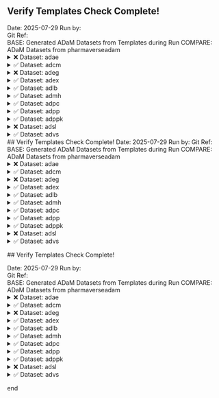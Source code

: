 ## Verify Templates Check Complete! 

Date:  2025-07-29 
Run by:   
Git Ref:   
BASE:  Generated ADaM Datasets from Templates during Run 
COMPARE:  ADaM Datasets from pharmaverseadam  
<details>
<summary>❌ Dataset: adae</summary>


```

Differences found between the objects!

Summary of BASE and COMPARE
  ==================================================================
    PROPERTY             BASE                       COMP            
  ------------------------------------------------------------------
      Name         get(comp_dataset)          get(new_dataset)      
     Class     "tbl_df, tbl, data.frame"  "tbl_df, tbl, data.frame" 
    Rows(#)              1191                       1191            
   Columns(#)             107                        105            
  ------------------------------------------------------------------


There are columns in BASE that are not in COMPARE !!
  =========
   COLUMNS 
  ---------
   DOSEON  
    DOSEU  
  ---------


```

</details>

<details>
<summary>✅ Dataset: adcm</summary>


```

No issues were found!
```

</details>

<details>
<summary>❌ Dataset: adeg</summary>


```

Differences found between the objects!

Summary of BASE and COMPARE
  ==================================================================
    PROPERTY             BASE                       COMP            
  ------------------------------------------------------------------
      Name         get(comp_dataset)          get(new_dataset)      
     Class     "tbl_df, tbl, data.frame"  "tbl_df, tbl, data.frame" 
    Rows(#)              78756                      78756           
   Columns(#)             108                        108            
  ------------------------------------------------------------------


Not all Values Compared Equal
  =============================
   Variable  No of Differences 
  -----------------------------
    EGSEQ          26717       
   EGSTRESU        24660       
    EGTPT          57540       
     ATPT          57540       
  -----------------------------


First 10 of 26717 rows are shown in table below
  ========================================
   VARIABLE  ..ROWNUMBER..  BASE  COMPARE 
  ----------------------------------------
    EGSEQ          1        127      1    
    EGSEQ          2        128      2    
    EGSEQ          3        129      3    
    EGSEQ          4        130      4    
    EGSEQ          5        131      5    
    EGSEQ          6        132      6    
    EGSEQ          7        133      7    
    EGSEQ          8        134      8    
    EGSEQ          9        135      9    
    EGSEQ         10        136     10    
  ----------------------------------------


First 10 of 24660 rows are shown in table below
  ===============================================
   VARIABLE  ..ROWNUMBER..    BASE      COMPARE  
  -----------------------------------------------
   EGSTRESU       12        BEATS/MIN  beats/min 
   EGSTRESU       13        BEATS/MIN  beats/min 
   EGSTRESU       14        BEATS/MIN  beats/min 
   EGSTRESU       16        BEATS/MIN  beats/min 
   EGSTRESU       17        BEATS/MIN  beats/min 
   EGSTRESU       18        BEATS/MIN  beats/min 
   EGSTRESU       20        BEATS/MIN  beats/min 
   EGSTRESU       21        BEATS/MIN  beats/min 
   EGSTRESU       22        BEATS/MIN  beats/min 
   EGSTRESU       24        BEATS/MIN  beats/min 
  -----------------------------------------------


First 10 of 57540 rows are shown in table below
  =================================================================
   VARIABLE  ..ROWNUMBER..  BASE              COMPARE              
  -----------------------------------------------------------------
    EGTPT         12         1    "AFTER LYING DOWN FOR 5 MINUTES" 
    EGTPT         13         2     "AFTER STANDING FOR 1 MINUTE"   
    EGTPT         14         3     "AFTER STANDING FOR 3 MINUTES"  
    EGTPT         16         1    "AFTER LYING DOWN FOR 5 MINUTES" 
    EGTPT         17         2     "AFTER STANDING FOR 1 MINUTE"   
    EGTPT         18         3     "AFTER STANDING FOR 3 MINUTES"  
    EGTPT         20         1    "AFTER LYING DOWN FOR 5 MINUTES" 
    EGTPT         21         2     "AFTER STANDING FOR 1 MINUTE"   
    EGTPT         22         3     "AFTER STANDING FOR 3 MINUTES"  
    EGTPT         24         1    "AFTER LYING DOWN FOR 5 MINUTES" 
  -----------------------------------------------------------------


First 10 of 57540 rows are shown in table below
  =================================================================
   VARIABLE  ..ROWNUMBER..  BASE              COMPARE              
  -----------------------------------------------------------------
     ATPT         12         1    "AFTER LYING DOWN FOR 5 MINUTES" 
     ATPT         13         2     "AFTER STANDING FOR 1 MINUTE"   
     ATPT         14         3     "AFTER STANDING FOR 3 MINUTES"  
     ATPT         16         1    "AFTER LYING DOWN FOR 5 MINUTES" 
     ATPT         17         2     "AFTER STANDING FOR 1 MINUTE"   
     ATPT         18         3     "AFTER STANDING FOR 3 MINUTES"  
     ATPT         20         1    "AFTER LYING DOWN FOR 5 MINUTES" 
     ATPT         21         2     "AFTER STANDING FOR 1 MINUTE"   
     ATPT         22         3     "AFTER STANDING FOR 3 MINUTES"  
     ATPT         24         1    "AFTER LYING DOWN FOR 5 MINUTES" 
  -----------------------------------------------------------------


```

</details>

<details>
<summary>✅ Dataset: adex</summary>


```

No issues were found!
```

</details>

<details>
<summary>✅ Dataset: adlb</summary>


```

No issues were found!
```

</details>

<details>
<summary>✅ Dataset: admh</summary>


```

No issues were found!
```

</details>

<details>
<summary>✅ Dataset: adpc</summary>


```

No issues were found!
```

</details>

<details>
<summary>✅ Dataset: adpp</summary>


```

No issues were found!
```

</details>

<details>
<summary>✅ Dataset: adppk</summary>


```

No issues were found!
```

</details>

<details>
<summary>❌ Dataset: adsl</summary>


```

Differences found between the objects!

Summary of BASE and COMPARE
  ==================================================================
    PROPERTY             BASE                       COMP            
  ------------------------------------------------------------------
      Name         get(comp_dataset)          get(new_dataset)      
     Class     "tbl_df, tbl, data.frame"  "tbl_df, tbl, data.frame" 
    Rows(#)               306                        306            
   Columns(#)             54                         54             
  ------------------------------------------------------------------


Not all Values Compared Equal
  =============================
   Variable  No of Differences 
  -----------------------------
    SAFFL           52         
  -----------------------------


First 10 of 52 rows are shown in table below
  ========================================
   VARIABLE  ..ROWNUMBER..  BASE  COMPARE 
  ----------------------------------------
    SAFFL          7         N     <NA>   
    SAFFL         14         N     <NA>   
    SAFFL         18         N     <NA>   
    SAFFL         19         N     <NA>   
    SAFFL         28         N     <NA>   
    SAFFL         33         N     <NA>   
    SAFFL         38         N     <NA>   
    SAFFL         41         N     <NA>   
    SAFFL         43         N     <NA>   
    SAFFL         46         N     <NA>   
  ----------------------------------------


```

</details>

<details>
<summary>✅ Dataset: advs</summary>


```

No issues were found!
```

</details>

                                                                                                                                                                                                                                                                                                                                                                                                                                                                                                                                                                                                                                                                                                                                                                                                                                                                                                                                                                                                                                                                                                                                                                                                                                                                                                                                                                                                                                                                                                                                                                                                                                                                                                                                                                                                                                                                                                                                                                                                                                                                                                                                                                                                                                                                                                                                                                                                                                                                                                                                                                                                                                                                                                                                                                                                                                                                                                                                                                                                                                                                                                                                                                                                                                                                                                                                                                                                                                                                                                                                                                                                                                                                                                                                                                                                                                                                                                                                                                                                                                                                                                                                                                                                                                                                                                                                                                                                                                                                                                                                                                                                                                                                                                                                                                                                                                                                                                                                                                                                                                                                                                                                                                                                                                                                                                                                                                                                                                                                                                                                                                                                                                                                                                                                                                                                                                                                                                                                                                                                                                                                                                                                                                                                                                                                                                                                                                                                                                                                                                                                                                                                                                                                                                                                                                                                                                                                                                                                                                                                                                                                                                                                                                                                                                                                                                                                                                                                                                                                                                                                                                                                                                                                                                                                                                                                                                                                                                                                                                                                                                                                                                                                                                                                                                                                                                                                                                                                                                                                                                                                                                                                                                                                                                                                                                                                                                                                                                                                                                                                                                                                                                                                                                                                                                                                                                                                                                                                                                                                                                                                                                                                                                                                                                                                                                                                                                                                                                                                                                                                                                                                                                                                                                                                                                                                                                                                                                                                                                                                                                                                                                                                                                                                                                                                                                                                                                                                                                                                                                                                                                                                                                                                                                                                                                                                                                                                                                                                                                                                                                                                                                                                                                                                                                                                                                                                                                                                                                                                                                                                                                                                                                                                                                                                                                                                                                                                                                                                                                                                                                                                                                                                                                                                                                                                                                                                                                                                                                                                                                                                                                                                                                                                                                                                                                                                                                                                                                                                                                                                                                                                                                                                                                                                                                                                                                                                                                                                                                                                                                                                                                                                                                                                                                                                                                                                                                                                                                                                                                                                                                                                                                                                                                                                                                                                                                                                                                                                                                                                                                                                                                                                                                                                                                                                                                                                                                                                                                                                                                                                                                                                                                                                                                                                                                                                                                                                                                                                                                                                                                                                                                                                                                                                                                                                                                                                                                                                                                  ## Verify Templates Check Complete!   Date:  2025-07-29  Run by:    Git Ref:    BASE:  Generated ADaM Datasets from Templates during Run  COMPARE:  ADaM Datasets from pharmaverseadam   <details> <summary>❌ Dataset: adae</summary>   ```  Differences found between the objects!  Summary of BASE and COMPARE   ==================================================================     PROPERTY             BASE                       COMP               ------------------------------------------------------------------       Name         get(comp_dataset)          get(new_dataset)            Class     "tbl_df, tbl, data.frame"  "tbl_df, tbl, data.frame"      Rows(#)              1191                       1191                Columns(#)             107                        105               ------------------------------------------------------------------   There are columns in BASE that are not in COMPARE !!   =========    COLUMNS    ---------    DOSEON       DOSEU     ---------   ```  </details>  <details> <summary>✅ Dataset: adcm</summary>   ```  No issues were found! ```  </details>  <details> <summary>❌ Dataset: adeg</summary>   ```  Differences found between the objects!  Summary of BASE and COMPARE   ==================================================================     PROPERTY             BASE                       COMP               ------------------------------------------------------------------       Name         get(comp_dataset)          get(new_dataset)            Class     "tbl_df, tbl, data.frame"  "tbl_df, tbl, data.frame"      Rows(#)              78756                      78756               Columns(#)             108                        108               ------------------------------------------------------------------   Not all Values Compared Equal   =============================    Variable  No of Differences    -----------------------------     EGSEQ          26717           EGSTRESU        24660            EGTPT          57540             ATPT          57540          -----------------------------   First 10 of 26717 rows are shown in table below   ========================================    VARIABLE  ..ROWNUMBER..  BASE  COMPARE    ----------------------------------------     EGSEQ          1        127      1         EGSEQ          2        128      2         EGSEQ          3        129      3         EGSEQ          4        130      4         EGSEQ          5        131      5         EGSEQ          6        132      6         EGSEQ          7        133      7         EGSEQ          8        134      8         EGSEQ          9        135      9         EGSEQ         10        136     10       ----------------------------------------   First 10 of 24660 rows are shown in table below   ===============================================    VARIABLE  ..ROWNUMBER..    BASE      COMPARE     -----------------------------------------------    EGSTRESU       12        BEATS/MIN  beats/min     EGSTRESU       13        BEATS/MIN  beats/min     EGSTRESU       14        BEATS/MIN  beats/min     EGSTRESU       16        BEATS/MIN  beats/min     EGSTRESU       17        BEATS/MIN  beats/min     EGSTRESU       18        BEATS/MIN  beats/min     EGSTRESU       20        BEATS/MIN  beats/min     EGSTRESU       21        BEATS/MIN  beats/min     EGSTRESU       22        BEATS/MIN  beats/min     EGSTRESU       24        BEATS/MIN  beats/min    -----------------------------------------------   First 10 of 57540 rows are shown in table below   =================================================================    VARIABLE  ..ROWNUMBER..  BASE              COMPARE                 -----------------------------------------------------------------     EGTPT         12         1    "AFTER LYING DOWN FOR 5 MINUTES"      EGTPT         13         2     "AFTER STANDING FOR 1 MINUTE"        EGTPT         14         3     "AFTER STANDING FOR 3 MINUTES"       EGTPT         16         1    "AFTER LYING DOWN FOR 5 MINUTES"      EGTPT         17         2     "AFTER STANDING FOR 1 MINUTE"        EGTPT         18         3     "AFTER STANDING FOR 3 MINUTES"       EGTPT         20         1    "AFTER LYING DOWN FOR 5 MINUTES"      EGTPT         21         2     "AFTER STANDING FOR 1 MINUTE"        EGTPT         22         3     "AFTER STANDING FOR 3 MINUTES"       EGTPT         24         1    "AFTER LYING DOWN FOR 5 MINUTES"    -----------------------------------------------------------------   First 10 of 57540 rows are shown in table below   =================================================================    VARIABLE  ..ROWNUMBER..  BASE              COMPARE                 -----------------------------------------------------------------      ATPT         12         1    "AFTER LYING DOWN FOR 5 MINUTES"       ATPT         13         2     "AFTER STANDING FOR 1 MINUTE"         ATPT         14         3     "AFTER STANDING FOR 3 MINUTES"        ATPT         16         1    "AFTER LYING DOWN FOR 5 MINUTES"       ATPT         17         2     "AFTER STANDING FOR 1 MINUTE"         ATPT         18         3     "AFTER STANDING FOR 3 MINUTES"        ATPT         20         1    "AFTER LYING DOWN FOR 5 MINUTES"       ATPT         21         2     "AFTER STANDING FOR 1 MINUTE"         ATPT         22         3     "AFTER STANDING FOR 3 MINUTES"        ATPT         24         1    "AFTER LYING DOWN FOR 5 MINUTES"    -----------------------------------------------------------------   ```  </details>  <details> <summary>✅ Dataset: adex</summary>   ```  No issues were found! ```  </details>  <details> <summary>✅ Dataset: adlb</summary>   ```  No issues were found! ```  </details>  <details> <summary>✅ Dataset: admh</summary>   ```  No issues were found! ```  </details>  <details> <summary>✅ Dataset: adpc</summary>   ```  No issues were found! ```  </details>  <details> <summary>✅ Dataset: adpp</summary>   ```  No issues were found! ```  </details>  <details> <summary>✅ Dataset: adppk</summary>   ```  No issues were found! ```  </details>  <details> <summary>❌ Dataset: adsl</summary>   ```  Differences found between the objects!  Summary of BASE and COMPARE   ==================================================================     PROPERTY             BASE                       COMP               ------------------------------------------------------------------       Name         get(comp_dataset)          get(new_dataset)            Class     "tbl_df, tbl, data.frame"  "tbl_df, tbl, data.frame"      Rows(#)               306                        306                Columns(#)             54                         54                ------------------------------------------------------------------   Not all Values Compared Equal   =============================    Variable  No of Differences    -----------------------------     SAFFL           52            -----------------------------   First 10 of 52 rows are shown in table below   ========================================    VARIABLE  ..ROWNUMBER..  BASE  COMPARE    ----------------------------------------     SAFFL          7         N     <NA>        SAFFL         14         N     <NA>        SAFFL         18         N     <NA>        SAFFL         19         N     <NA>        SAFFL         28         N     <NA>        SAFFL         33         N     <NA>        SAFFL         38         N     <NA>        SAFFL         41         N     <NA>        SAFFL         43         N     <NA>        SAFFL         46         N     <NA>      ----------------------------------------   ```  </details>  <details> <summary>✅ Dataset: advs</summary>   ```  No issues were found! ```  </details> ## Verify Templates Check Complete! 

Date:  2025-07-29 
Run by:   
Git Ref:   
BASE:  Generated ADaM Datasets from Templates during Run 
COMPARE:  ADaM Datasets from pharmaverseadam  
<details>
<summary>❌ Dataset: adae</summary>


```

Differences found between the objects!

Summary of BASE and COMPARE
  ==================================================================
    PROPERTY             BASE                       COMP            
  ------------------------------------------------------------------
      Name         get(comp_dataset)          get(new_dataset)      
     Class     "tbl_df, tbl, data.frame"  "tbl_df, tbl, data.frame" 
    Rows(#)              1191                       1191            
   Columns(#)             107                        105            
  ------------------------------------------------------------------


There are columns in BASE that are not in COMPARE !!
  =========
   COLUMNS 
  ---------
   DOSEON  
    DOSEU  
  ---------


```

</details>

<details>
<summary>✅ Dataset: adcm</summary>


```

No issues were found!
```

</details>

<details>
<summary>❌ Dataset: adeg</summary>


```

Differences found between the objects!

Summary of BASE and COMPARE
  ==================================================================
    PROPERTY             BASE                       COMP            
  ------------------------------------------------------------------
      Name         get(comp_dataset)          get(new_dataset)      
     Class     "tbl_df, tbl, data.frame"  "tbl_df, tbl, data.frame" 
    Rows(#)              78756                      78756           
   Columns(#)             108                        108            
  ------------------------------------------------------------------


Not all Values Compared Equal
  =============================
   Variable  No of Differences 
  -----------------------------
    EGSEQ          26717       
   EGSTRESU        24660       
    EGTPT          57540       
     ATPT          57540       
  -----------------------------


First 10 of 26717 rows are shown in table below
  ========================================
   VARIABLE  ..ROWNUMBER..  BASE  COMPARE 
  ----------------------------------------
    EGSEQ          1        127      1    
    EGSEQ          2        128      2    
    EGSEQ          3        129      3    
    EGSEQ          4        130      4    
    EGSEQ          5        131      5    
    EGSEQ          6        132      6    
    EGSEQ          7        133      7    
    EGSEQ          8        134      8    
    EGSEQ          9        135      9    
    EGSEQ         10        136     10    
  ----------------------------------------


First 10 of 24660 rows are shown in table below
  ===============================================
   VARIABLE  ..ROWNUMBER..    BASE      COMPARE  
  -----------------------------------------------
   EGSTRESU       12        BEATS/MIN  beats/min 
   EGSTRESU       13        BEATS/MIN  beats/min 
   EGSTRESU       14        BEATS/MIN  beats/min 
   EGSTRESU       16        BEATS/MIN  beats/min 
   EGSTRESU       17        BEATS/MIN  beats/min 
   EGSTRESU       18        BEATS/MIN  beats/min 
   EGSTRESU       20        BEATS/MIN  beats/min 
   EGSTRESU       21        BEATS/MIN  beats/min 
   EGSTRESU       22        BEATS/MIN  beats/min 
   EGSTRESU       24        BEATS/MIN  beats/min 
  -----------------------------------------------


First 10 of 57540 rows are shown in table below
  =================================================================
   VARIABLE  ..ROWNUMBER..  BASE              COMPARE              
  -----------------------------------------------------------------
    EGTPT         12         1    "AFTER LYING DOWN FOR 5 MINUTES" 
    EGTPT         13         2     "AFTER STANDING FOR 1 MINUTE"   
    EGTPT         14         3     "AFTER STANDING FOR 3 MINUTES"  
    EGTPT         16         1    "AFTER LYING DOWN FOR 5 MINUTES" 
    EGTPT         17         2     "AFTER STANDING FOR 1 MINUTE"   
    EGTPT         18         3     "AFTER STANDING FOR 3 MINUTES"  
    EGTPT         20         1    "AFTER LYING DOWN FOR 5 MINUTES" 
    EGTPT         21         2     "AFTER STANDING FOR 1 MINUTE"   
    EGTPT         22         3     "AFTER STANDING FOR 3 MINUTES"  
    EGTPT         24         1    "AFTER LYING DOWN FOR 5 MINUTES" 
  -----------------------------------------------------------------


First 10 of 57540 rows are shown in table below
  =================================================================
   VARIABLE  ..ROWNUMBER..  BASE              COMPARE              
  -----------------------------------------------------------------
     ATPT         12         1    "AFTER LYING DOWN FOR 5 MINUTES" 
     ATPT         13         2     "AFTER STANDING FOR 1 MINUTE"   
     ATPT         14         3     "AFTER STANDING FOR 3 MINUTES"  
     ATPT         16         1    "AFTER LYING DOWN FOR 5 MINUTES" 
     ATPT         17         2     "AFTER STANDING FOR 1 MINUTE"   
     ATPT         18         3     "AFTER STANDING FOR 3 MINUTES"  
     ATPT         20         1    "AFTER LYING DOWN FOR 5 MINUTES" 
     ATPT         21         2     "AFTER STANDING FOR 1 MINUTE"   
     ATPT         22         3     "AFTER STANDING FOR 3 MINUTES"  
     ATPT         24         1    "AFTER LYING DOWN FOR 5 MINUTES" 
  -----------------------------------------------------------------


```

</details>

<details>
<summary>✅ Dataset: adex</summary>


```

No issues were found!
```

</details>

<details>
<summary>✅ Dataset: adlb</summary>


```

No issues were found!
```

</details>

<details>
<summary>✅ Dataset: admh</summary>


```

No issues were found!
```

</details>

<details>
<summary>✅ Dataset: adpc</summary>


```

No issues were found!
```

</details>

<details>
<summary>✅ Dataset: adpp</summary>


```

No issues were found!
```

</details>

<details>
<summary>✅ Dataset: adppk</summary>


```

No issues were found!
```

</details>

<details>
<summary>❌ Dataset: adsl</summary>


```

Differences found between the objects!

Summary of BASE and COMPARE
  ==================================================================
    PROPERTY             BASE                       COMP            
  ------------------------------------------------------------------
      Name         get(comp_dataset)          get(new_dataset)      
     Class     "tbl_df, tbl, data.frame"  "tbl_df, tbl, data.frame" 
    Rows(#)               306                        306            
   Columns(#)             54                         54             
  ------------------------------------------------------------------


Not all Values Compared Equal
  =============================
   Variable  No of Differences 
  -----------------------------
    SAFFL           52         
  -----------------------------


First 10 of 52 rows are shown in table below
  ========================================
   VARIABLE  ..ROWNUMBER..  BASE  COMPARE 
  ----------------------------------------
    SAFFL          7         N     <NA>   
    SAFFL         14         N     <NA>   
    SAFFL         18         N     <NA>   
    SAFFL         19         N     <NA>   
    SAFFL         28         N     <NA>   
    SAFFL         33         N     <NA>   
    SAFFL         38         N     <NA>   
    SAFFL         41         N     <NA>   
    SAFFL         43         N     <NA>   
    SAFFL         46         N     <NA>   
  ----------------------------------------


```

</details>

<details>
<summary>✅ Dataset: advs</summary>


```

No issues were found!
```

</details>


end

